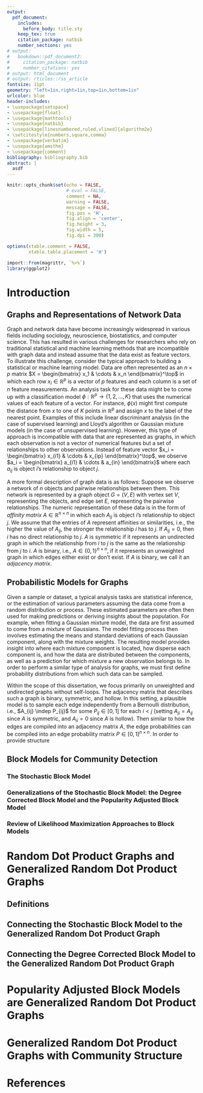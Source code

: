 ```yaml
---
output:
  pdf_document:
    includes:
      before_body: title.sty
    keep_tex: true
    citation_package: natbib
    number_sections: yes
# output:
#   bookdown::pdf_document2:
#     citation_package: natbib
#     number_citations: yes
# output: html_document
# output: rticles::rss_article
fontsize: 11pt
geometry: "left=1in,right=1in,top=1in,bottom=1in"
urlcolor: blue
header-includes:
- \usepackage{setspace}
- \usepackage{float}
- \usepackage{mathtools}
- \usepackage{natbib}
- \usepackage[linesnumbered,ruled,vlined]{algorithm2e} 
- \setcitestyle{numbers,square,comma}
- \usepackage{verbatim}
- \usepackage{amsthm}
- \usepackage{comment}
bibliography: bibliography.bib
abstract: |
  asdf
---
```


```r
knitr::opts_chunk$set(echo = FALSE, 
                      # eval = FALSE,
                      comment = NA, 
                      warning = FALSE, 
                      message = FALSE, 
                      fig.pos = 'H', 
                      fig.align = 'center', 
                      fig.height = 3, 
                      fig.width = 5, 
                      fig.dpi = 300)

options(xtable.comment = FALSE, 
        xtable.table.placement = 'H')

import::from(magrittr, `%>%`)
library(ggplot2)
```

```{=tex}
\newcommand{\diag}{\mathrm{diag}}
\newcommand{\tr}{\mathrm{Tr}}
\newcommand{\blockdiag}{\mathrm{blockdiag}}
\newcommand{\indep}{\stackrel{\mathrm{ind}}{\sim}}
\newcommand{\iid}{\stackrel{\mathrm{iid}}{\sim}}
\newcommand{\Bernoulli}{\mathrm{Bernoulli}}
\newcommand{\Betadist}{\mathrm{Beta}}
\newcommand{\BG}{\mathrm{BernoulliGraph}}
\newcommand{\Uniform}{\mathrm{Uniform}}
\newcommand{\PABM}{\mathrm{PABM}}
\newcommand{\RDPG}{\mathrm{RDPG}}
\newcommand{\GRDPG}{\mathrm{GRDPG}}
\newcommand{\Multinomial}{\mathrm{Multinomial}}
\newtheorem{theorem}{Theorem}
\newtheorem{lemma}{Lemma}
\newtheorem{proposition}{Proposition}
\theoremstyle{remark}
\newtheorem{remark}{Remark}
\theoremstyle{definition}
\newtheorem{definition}{Definition}
\newtheorem{example}{Example}
\newcommand{\dd}{\mathrm{d}}
\newcommand{\as}{\stackrel{\mathrm{a.s.}}{\to}}
\newcommand{\ER}{\text{Erd\"{o}s-R\'{e}nyi}}
```
# Introduction

## Graphs and Representations of Network Data

Graph and network data have become increasingly widespread in various fields including sociology, neuroscience, biostatistics, and computer science. 
This has resulted in various challenges for researchers who rely on traditional statistical and machine learning methods that are incompatible with graph data and instead assume that the data exist as feature vectors. 
To illustrate this challenge, consider the typical approach to building a statistical or machine learning model. 
Data are often represented as an $n \times p$ matrix $X = \begin{bmatrix} x_1 & \cdots & x_n \end{bmatrix}^\top$ in which each row $x_i \in \mathbb{R}^p$ is a vector of $p$ features and each column is a set of $n$ feature measurements. 
An analysis task for these data might be to come up with a classification model $\phi : \mathbb{R}^p \to \{1, 2, ..., K\}$ that uses the numerical values of each feature of a vector. 
For instance, $\phi(x)$ might first compute the distance from $x$ to one of $K$ points in $\mathbb{R}^p$ and assign $x$ to the label of the nearest point. 
Examples of this include linear discriminant analysis (in the case of supervised learning) and Lloyd's algorithm or Gaussian mixture models (in the case of unsupervised learning). 
However, this type of approach is incompatible with data that are represented as graphs, in which each observation is not a vector of numerical features but a set of relationships to other observations. 
Instead of feature vector $x_i = \begin{bmatrix} x_{i1} & \cdots & x_{ip} \end{bmatrix}^\top$, we observe $a_i = \begin{bmatrix} a_{i1} & \cdots & a_{in} \end{bmatrix}$ where each $a_{ij}$ is object $i$'s relationship to object $j$. 

A more formal description of graph data is as follows: 
Suppose we observe a network of $n$ objects and pairwise relationships between them. 
This network is represented by a graph object $G = (V, E)$ with vertex set $V$, representing the objects, and edge set $E$, representing the pairwise relationships. 
The numeric representation of these data is in the form of *affinity matrix* $A \in \mathbb{R}^{n \times n}$ in which each $A_{ij}$ is object $i$'s relationship to object $j$. 
We assume that the entries of $A$ represent affinities or similarities, i.e., the higher the value of $A_{ij}$, the stronger the relationship $i$ has to $j$. 
If $A_{ij} = 0$, then $i$ has no direct relationship to $j$. 
$A$ is symmetric if it represents an undirected graph in which the relationship from $i$ to $j$ is the same as the relationship from $j$ to $i$. 
$A$ is binary, i.e., $A \in \{0, 1\}^{n \times n}$, if it represents an unweighted graph in which edges either exist or don't exist. 
If $A$ is binary, we call it an *adjacency matrix*. 

## Probabilistic Models for Graphs

Given a sample or dataset, a typical analysis tasks are statistical inference, or the estimation of various parameters assuming the data come from a random distribution or process. 
These estimated parameters are often then used for making predictions or deriving insights about the population. 
For example, when fitting a Gaussian mixture model, the data are first assumed to come from a mixture of Gaussians. 
The model fitting process then involves estimating the means and standard deviations of each Gaussian component, along with the mixture weights. 
The resulting model provides insight into where each mixture component is located, how disperse each component is, and how the data are distributed between the components, as well as a prediction for which mixture a new observation belongs to. 
In order to perform a similar type of analysis for graphs, we must first define probability distributions from which such data can be sampled. 

Within the scope of this dissertation, we focus primarily on unweighted and undirected graphs without self-loops. 
The adjacency matrix that describes such a graph is binary, symmetric, and hollow. 
In this setting, a plausible model is to sample each edge independently from a Bernoulli distribution, i.e., $A_{ij} \indep P_{ij}$ for some $P_{ij} \in [0, 1]$ for each $i < j$ (setting $A_{ji} = A_{ij}$ since $A$ is symmetric, and $A_{ii} = 0$ since $A$ is hollow). 
Then similar to how the edges are compiled into an adjacency matrix $A$, the edge probabilities can be compiled into an edge probability matrix $P \in [0, 1]^{n \times n}$. 
In order to provide structure 

## Block Models for Community Detection

### The Stochastic Block Model

### Generalizations of the Stochastic Block Model: the Degree Corrected Block Model and the Popularity Adjusted Block Model

### Review of Likelihood Maximization Approaches to Block Models

\newpage

# Random Dot Product Graphs and Generalized Random Dot Product Graphs

## Definitions

## Connecting the Stochastic Block Model to the Generalized Random Dot Product Graph

## Connecting the Degree Corrected Block Model to the Generalized Random Dot Product Graph

\newpage

# Popularity Adjusted Block Models are Generalized Random Dot Product Graphs

\newpage

# Generalized Random Dot Product Graphs with Community Structure

\newpage

\section*{Appendix A}

\newpage

# References
